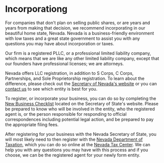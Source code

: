 <PublicLayout>

# Incorporationg

For companies that don't plan on selling public shares, or are years and
years from making that decision, we recommend incorporating in our beautiful
home state, Nevada. Nevada is a business-friendly environment with low taxes
and a great state government to assist you with any questions you may have
about incorporation or taxes.

Our firm is a registered PLLC, or a professional limited liability company,
which means that we are like any other limited liability company, except that
our founders have professional licenses; we are attorneys.

Nevada offers LLC registration, in addition to S Corps, C Corps,
Partnerships, and Sole Proprietorship registration. To learn about the
difference, please check out the [Secretary of Nevada's
website](https://www.nvsilverflume.gov/home) or you can [contact
us](/contact) to see which entity is best for you.

To register, or incorporate your business, you can do so by completing the
[New Business Checklist](https://www.nvsilverflume.gov/checklist) located on
the Secretary of State's website. Please be prepared to know who will be
involved in the entity, who the registered agent is, or the person
responsible for responding to official correspondences including potential
legal action, and be prepared to pay the appropriate filing fees.

After registering for your business with the Nevada Secretary of State, you
will most likely need to then register with the [Nevada Department of
Taxation](https://tax.nv.gov/), which you can do so online at the [Nevada Tax
Center](https://www.nevadatax.nv.gov/). We can help you with any questions
you may have with this process and if you choose, we can be the registered
agent for your newly form entity.

</PublicLayout>
